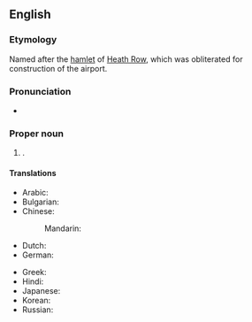 ==English==
{{wikipedia}}

===Etymology===
Named after the [[hamlet]] of [[w:Heath Row|Heath Row]], which was obliterated for construction of the airport.

===Pronunciation===
* {{IPA|en|/ˌhiːθˈɹoʊ/}}

===Proper noun===
{{en-proper noun}}

# {{place|en|An international <<airport>> in <<lbor/Hillingdon>>, <<co/Greater London>>}}.

====Translations====
{{trans-top|airport in England}}
* Arabic: {{t|ar|هِيثْرُو|m}}
* Bulgarian: {{t|bg|Хи́йтроу}}
* Chinese:
*: Mandarin: {{t|cmn|希斯路|tr=Xīsīlù|sc=Hani}}
* Dutch: {{t|nl|Heiderij|f}}
* German: {{t|de|Heidereihe|f}}
{{trans-mid}}
* Greek: {{t|el|Χίθροου}}
* Hindi: {{t|hi|हीथ्रो}}
* Japanese: {{t|ja|ヒースロー|tr=Hīsurō}}
* Korean: {{t|ko|^히드로}}
* Russian: {{t|ru|Хи́троу|m}}
{{trans-bottom}}